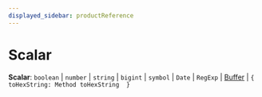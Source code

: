 ```yaml
---
displayed_sidebar: productReference
---
```



# Scalar

 **Scalar**: `boolean` \| `number` \| `string` \| `bigint` \| `symbol` \| `Date` \| `RegExp` \| [Buffer](../variables/Buffer-1.mdx) \| ``{ toHexString: Method toHexString  }``

